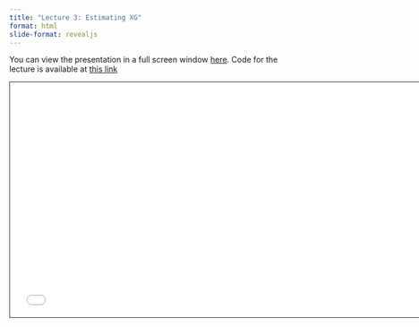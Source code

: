```yaml
---
title: "Lecture 3: Estimating XG"
format: html
slide-format: revealjs
---
```


You can view the presentation in a full screen window [here](raw_slides/slides_03.html){target="_blank"}.
Code for the lecture is available at [this link](../lectures/lecture03.qmd)

<div>

```{=html}
<iframe class="slide-deck" src="raw_slides/slides_03.html" height="420" width="747" style="border: 1px solid #123233;"></iframe>
```

</div>
